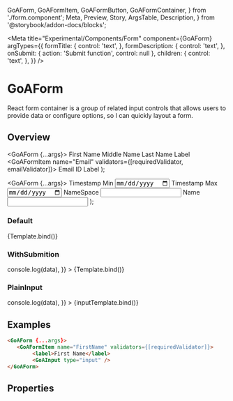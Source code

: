   GoAForm,
  GoAFormItem,
  GoAFormButton,
  GoAFormContainer,
} from './form.component';
  Meta,
  Preview,
  Story,
  ArgsTable,
  Description,
} from '@storybook/addon-docs/blocks';


<Meta
  title="Experimental/Components/Form"
  component={GoAForm}
  argTypes={{
    formTitle: {
      control: 'text',
    },
    formDescription: {
      control: 'text',
    },
    onSubmit: { action: 'Submit function', control: null },
    children: {
      control: 'text',
    },
  }}
/>

# GoAForm

React form container is a group of related input controls that allows users to provide data or configure options, so I can quickly layout a form.

## Overview

  <GoAForm {...args}>
    <GoAFormContainer>
      <GoAFormItem name="FirstName" validators={[requiredValidator]}>
        <label>First Name</label>
        <GoAInput type="input" />
      </GoAFormItem>
      <GoAFormItem name="MiddleName">
        <label>Middle Name</label>
        <GoAInput type="input" />
      </GoAFormItem>
      <GoAFormItem name="LastName" validators={[requiredValidator]}>
        <label>Last Name</label>
        <GoAInput type="input" />
      </GoAFormItem>
    </GoAFormContainer>
    <GoACallout
      type="information"
      title="Provincial Family Resource Networks (PRNS) deliver high quality."
      content=""
    />
    <GoAFormItem name="Label">
      <label>Label</label>
      <GoAInput type="input" helpText="Non-standard Input" />
    </GoAFormItem>
    <GoAFormItem name="Email" validators={[requiredValidator, emailValidator]}>
      <label>Email ID</label>
      <GoAInput type="email" />
    </GoAFormItem>
    <GoAFormItem name="Label2" validators={[requiredValidator]}>
      <label>Label</label>
      <GoAInput
        type="input"
        multiLine={true}
        helpText="Overflowing Input Field"
      />
    </GoAFormItem>
  </GoAForm>
);

  <GoAForm {...args}>
    <GoAFormContainer>
      <GoAFormItem name="timeStampMin">
        <label>Timestamp Min</label>
        <input type="date" />
      </GoAFormItem>
      <GoAFormItem name="timeStampMax">
        <label>Timestamp Max</label>
        <input type="date" />
      </GoAFormItem>
    </GoAFormContainer>
    <GoAFormContainer>
      <GoAFormItem name="nameSpace">
        <label>NameSpace</label>
        <input type="input" />
      </GoAFormItem>
      <GoAFormItem name="name">
        <label>Name</label>
        <input type="input" />
      </GoAFormItem>
    </GoAFormContainer>
  </GoAForm>
);

### Default

<Canvas>
  <Story
    name="Default"
    height="400px"
    args={{
      formTitle: 'Your information',
      formDescription:
        'Lorem ipsum dolor sit amet, consectetur adipiscing elit. Nam a ligula a ligulaxcrei kmlobortis lacinia non sed nibh.',
    }}
  >
    {Template.bind()}
  </Story>
</Canvas>

### WithSubmition

<Canvas>
  <Story
    name="WithSubmition"
    height="400px"
    args={{
      formTitle: 'Your information',
      formDescription:
        'Lorem ipsum dolor sit amet,consectetur adipiscing elit, Nam a ligula a ligulaexcrel kmlobortis lacina mon sed nibh',
      onFormSubmit: (data) => console.log(data),
    }}
  >
    {Template.bind()}
  </Story>
</Canvas>

### PlainInput

<Canvas>
  <Story
    name="PlainInput"
    height="400px"
    args={{
      formTitle: 'Your information',
      formDescription:
        'Lorem ipsum dolor sit amet,consectetur adipiscing elit, Nam a ligula a ligulaexcrel kmlobortis lacina mon sed nibh',
      onFormSubmit: (data) => console.log(data),
    }}
  >
    {inputTemplate.bind()}
  </Story>
</Canvas>

## Examples

```html
<GoAForm {...args}>
   <GoAFormItem name="FirstName" validators={[requiredValidator]}>
        <label>First Name</label>
        <GoAInput type="input" />
</GoAForm>
```

## Properties

<Description of={GoAForm} />
<ArgsTable of={GoAForm} />
